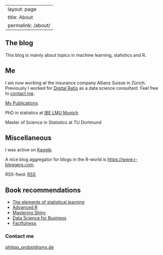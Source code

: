 <!-- # --- -->
<!-- # title: "About" -->
<!-- # image: profile.jpg -->
<!-- # about: -->
<!-- #   template: jolla -->
<!-- #   links: -->
<!-- #     - icon: twitter -->
<!-- #       text: Twitter -->
<!-- #       href: https://twitter.com -->
<!-- #     - icon: linkedin -->
<!-- #       text: LinkedIn -->
<!-- #       href: https://linkedin.com -->
<!-- #     - icon: github -->
<!-- #       text: Github -->
<!-- #       href: https://github.com -->
<!-- # --- -->

---
layout: page
title: About
permalink: /about/
---

## The blog

This blog is mainly about topics in machine learning, statistics and R.

## Me

I am now working at the insurance company Allianz Suisse in Zürich. 
Previously I worked for [Digital Ratio](https://www.digital-ratio.de/) as a data science consultant.
Feel free to [contact me](mailto:philipp_probst@gmx.de). 

[My Publications](https://scholar.google.de/citations?user=sQ-zbvkAAAAJ&hl=de)

PhD in statistics at [IBE LMU Munich](https://www.ibe.med.uni-muenchen.de/mitarbeiter/ehemalige/probst/index.html)

Master of Science in Statistics at TU Dortmund


## Miscellaneous

I was active on [Kaggle](https://www.kaggle.com/icedragon).

A nice blog aggregator for blogs in the R-world is [https://www.r-bloggers.com](https://www.r-bloggers.com).

RSS-feed: [RSS](http://philipppro.github.io/feed.xml)

## Book recommendations

- [The elements of statistical learning](https://link.springer.com/book/10.1007/978-0-387-84858-7) 
- [Advanced R](https://adv-r.hadley.nz/)
- [Mastering Shiny](https://mastering-shiny.org/)
- [Data Science for Business](https://www.oreilly.com/library/view/data-science-for/9781449374273/)
- [Factfulness](https://www.goodreads.com/book/show/34890015-factfulness)

### Contact me

[philipp_probst@gmx.de](mailto:philipp_probst@gmx.de)
